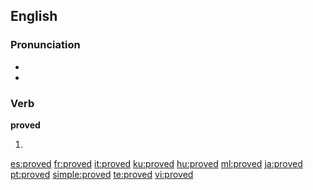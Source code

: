 ==English==

{{rank|island|special|memory|936|proved|plan|pain|official}}

===Pronunciation===
*{{IPA|/'pruːvd/}}
*{{audio|en-us-proved.ogg|Audio (US)}}

===Verb===
'''proved'''
# {{past of|[[prove]]}}

[[es:proved]]
[[fr:proved]]
[[it:proved]]
[[ku:proved]]
[[hu:proved]]
[[ml:proved]]
[[ja:proved]]
[[pt:proved]]
[[simple:proved]]
[[te:proved]]
[[vi:proved]]
